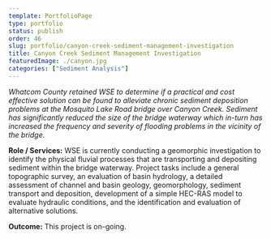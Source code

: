 ```yaml
---
template: PortfolioPage
type: portfolio
status: publish
order: 46
slug: portfolio/canyon-creek-sediment-management-investigation
title: Canyon Creek Sediment Management Investigation
featuredImage: ./canyon.jpg
categories: ["Sediment Analysis"]
---
```


_Whatcom County retained WSE to determine if a practical and cost effective solution can be found to alleviate chronic sediment deposition problems at the Mosquito Lake Road bridge over Canyon Creek. Sediment has significantly reduced the size of the bridge waterway which in-turn has increased the frequency and severity of flooding problems in the vicinity of the bridge._  
  
**Role / Services:** WSE is currently conducting a geomorphic investigation to identify the physical fluvial processes that are transporting and depositing sediment within the bridge waterway. Project tasks include a general topographic survey, an evaluation of basin hydrology, a detailed assessment of channel and basin geology, geomorphology, sediment transport and deposition, development of a simple HEC-RAS model to evaluate hydraulic conditions, and the identification and evaluation of alternative solutions.  
  
**Outcome:** This project is on-going.